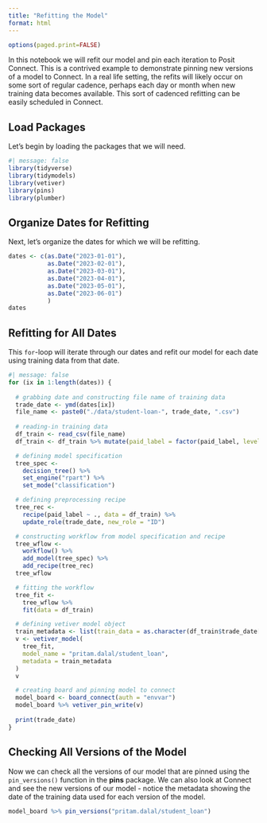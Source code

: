 ```yaml
---
title: "Refitting the Model"
format: html
---
```


```r
options(paged.print=FALSE)
```

In this notebook we will refit our model and pin each iteration to Posit Connect.  This is a contrived example to demonstrate pinning new versions of a model to Connect.  In a real life setting, the refits will likely occur on some sort of regular cadence, perhaps each day or month when new training data becomes available.  This sort of cadenced refitting can be easily scheduled in Connect.

## Load Packages

Let's begin by loading the packages that we will need.
```r
#| message: false
library(tidyverse)
library(tidymodels)
library(vetiver)
library(pins)
library(plumber)
```

## Organize Dates for Refitting

Next, let's organize the dates for which we will be refitting.
```r
dates <- c(as.Date("2023-01-01"),
           as.Date("2023-02-01"),
           as.Date("2023-03-01"),
           as.Date("2023-04-01"),
           as.Date("2023-05-01"),
           as.Date("2023-06-01")
           )
dates
```

## Refitting for All Dates

This `for`-loop will iterate through our dates and refit our model for each date using training data from that date.
```r
#| message: false
for (ix in 1:length(dates)) {
  
  # grabbing date and constructing file name of training data
  trade_date <- ymd(dates[ix])
  file_name <- paste0("./data/student-loan-", trade_date, ".csv")
  
  # reading-in training data
  df_train <- read_csv(file_name)
  df_train <- df_train %>% mutate(paid_label = factor(paid_label, levels = c("1", "0")))

  # defining model specification
  tree_spec <-
    decision_tree() %>%
    set_engine("rpart") %>%
    set_mode("classification")

  # defining preprocessing recipe
  tree_rec <-
    recipe(paid_label ~ ., data = df_train) %>%
    update_role(trade_date, new_role = "ID")

  # constructing workflow from model specification and recipe
  tree_wflow <-
    workflow() %>%
    add_model(tree_spec) %>%
    add_recipe(tree_rec)
  tree_wflow

  # fitting the workflow
  tree_fit <-
    tree_wflow %>%
    fit(data = df_train)

  # defining vetiver model object
  train_metadata <- list(train_data = as.character(df_train$trade_date[1]))
  v <- vetiver_model(
    tree_fit,
    model_name = "pritam.dalal/student_loan",
    metadata = train_metadata
  )
  v

  # creating board and pinning model to connect
  model_board <- board_connect(auth = "envvar")
  model_board %>% vetiver_pin_write(v)
  
  print(trade_date)
}

```

## Checking All Versions of the Model

Now we can check all the versions of our model that are pinned using the `pin_versions()` function in the **pins** package.  We can also look at Connect and see the new versions of our model - notice the metadata showing the date of the training data used for each version of the model.
```r
model_board %>% pin_versions("pritam.dalal/student_loan")
```

